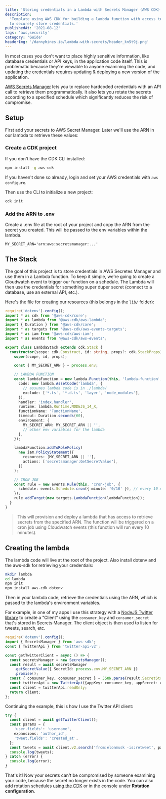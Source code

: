 ```yaml
---
title: 'Storing credentials in a Lambda with Secrets Manager (AWS CDK)'
description:
  'Template using AWS CDK for building a lambda function with access to AWS Secrets Manager
  to securely store credentials.'
publishedAt: '2021-08-12'
tags: 'aws,security'
category: 'Guide'
headerImg: '/dannyhines.io/lambda-with-secrets/header_kn5t9j.png'
---
```


<CloudinaryImg
  mdx
  publicId='/dannyhines.io/lambda-with-secrets/header_kn5t9j.png'
  alt='Secrets Manager'
  width={994}
  height={701}
/>

In most cases you don't want to place highly sensitive information, like database
credentials or API keys, in the application code itself. This is problematic because they're
viewable to anyone examining the code, and updating the credentials requires updating &
deploying a new version of the application.

[AWS Secrets Manager](https://aws.amazon.com/secrets-manager/) lets you to replace hardcoded
credentials with an API call to retrieve them programmatically. It also lets you rotate the
secrets according to a specified schedule which significantly reduces the risk of
compromise.

## Setup

First add your secrets to AWS Secret Manager. Later we'll use the ARN in our lambda to
retrieve these values:

<CloudinaryImg
  mdx
  publicId='/dannyhines.io/lambda-with-secrets/edit-secrets-aws_uz8mr1.png'
  alt='Secrets Manager'
  width={860}
  height={408}
/>

### Create a CDK project

If you don't have the CDK CLI installed:

```bash
npm install -g aws-cdk
```

If you haven't done so already, login and set your AWS credentials with `aws configure`.

Then use the CLI to initialize a new project:

```bash
cdk init
```

### Add the ARN to .env

Create a .env file at the root of your project and copy the ARN from the secret you created.
This will be passed to the env variables within the lambda.

```text
MY_SECRET_ARN='arn:aws:secretsmanager:...'
```

## The Stack

The goal of this project is to store credentials in AWS Secretes Manager and use them in a
Lambda function. To keep it simple, we're going to create a Cloudwatch event to trigger our
function on a schedule. The Lambda will then use the credentials for something super duper
secret (connect to a database, use an external API, etc.).

<CloudinaryImg
  mdx
  publicId='/dannyhines.io/lambda-with-secrets/architecture_tfvp2e.png'
  alt='architecture diagram of lambda and secrets manager'
  width={818}
  height={432}
/>

Here's the file for creating our resources (this belongs in the `lib/` folder):

```typescript
require('dotenv').config();
import * as cdk from '@aws-cdk/core';
import * as lambda from '@aws-cdk/aws-lambda';
import { Duration } from '@aws-cdk/core';
import * as targets from '@aws-cdk/aws-events-targets';
import * as iam from '@aws-cdk/aws-iam';
import * as events from '@aws-cdk/aws-events';

export class LambdaStack extends cdk.Stack {
  constructor(scope: cdk.Construct, id: string, props?: cdk.StackProps) {
    super(scope, id, props);

    const { MY_SECRET_ARN } = process.env;

    // LAMBDA FUNCTION
    const lambdaFunction = new lambda.Function(this, 'lambda-function', {
      code: new lambda.AssetCode('lambda', {
        // assumes lambda code is in ./lambda/
        exclude: ['*.ts', '*.d.ts', 'layer', 'node_modules'],
      }),
      handler: 'index.handler',
      runtime: lambda.Runtime.NODEJS_14_X,
      functionName: 'FunctionName',
      timeout: Duration.seconds(60),
      environment: {
        MY_SECRET_ARN: MY_SECRET_ARN || '',
        // other env variables for the lambda
      },
    });

    lambdaFunction.addToRolePolicy(
      new iam.PolicyStatement({
        resources: [MY_SECRET_ARN || ''],
        actions: ['secretsmanager:GetSecretValue'],
      })
    );

    // CRON JOB
    const rule = new events.Rule(this, 'cron-job', {
      schedule: events.Schedule.cron({ minute: '0/10' }), // every 10 minutes
    });
    rule.addTarget(new targets.LambdaFunction(lambdaFunction));
  }
}
```

> This will provision and deploy a lambda that has access to retrieve secrets from the
> specified ARN. The function will be triggered on a cron job using Cloudwatch events (this
> function will run every 10 minutes).

## Creating the lambda

The lambda code will live at the root of the project. Also install dotenv and the aws-sdk
for retrieving your credentials:

```bash
mkdir lambda
cd lambda
npm init
npm install aws-cdk dotenv
```

Then in your lambda code, retrieve the credentials using the ARN, which is passed to the
lambda's environment variables.

For example, in one of my apps I use this strategy with a
[NodeJS Twitter library](https://github.com/PLhery/node-twitter-api-v2/blob/master/doc/basics.md)
to create a "Client" using the `consumer_key` and `consumer_secret` that's stored in Secrets
Manager. The client object is then used to listen for tweets, search, etc.

```ts
require('dotenv').config();
import { SecretsManager } from 'aws-sdk';
const { TwitterApi } from 'twitter-api-v2';

const getTwitterClient = async () => {
  const secretsManager = new SecretsManager();
  const result = await secretsManager
    .getSecretValue({ SecretId: process.env.MY_SECRET_ARN })
    .promise();
  const { consumer_key, consumer_secret } = JSON.parse(result.SecretString!);
  const twitterApi = new TwitterApi({appKey: consumer_key, appSecret: consumer_secret});
  const client = twitterApi.readOnly;
  return client;
};
```

Continuing the example, this is how I use the Twitter API client:

```ts
try {
  const client = await getTwitterClient();
  const params = {
    'user.fields': 'username',
    expansions: 'author_id',
    'tweet.fields': 'created_at',
  };
  const tweets = await client.v2.search('from:elonmusk -is:retweet', params);
  console.log(tweets);
} catch (error) {
  console.log(error);
}
```

That's it! Now your secrets can't be compromised by someone examining your code, because the
secret no longer exists in the code. You can also add rotation schedules
[using the CDK](https://docs.aws.amazon.com/cdk/api/v1/docs/aws-secretsmanager-readme.html#rotating-a-secret)
or in the console under **Rotation configuration**.

